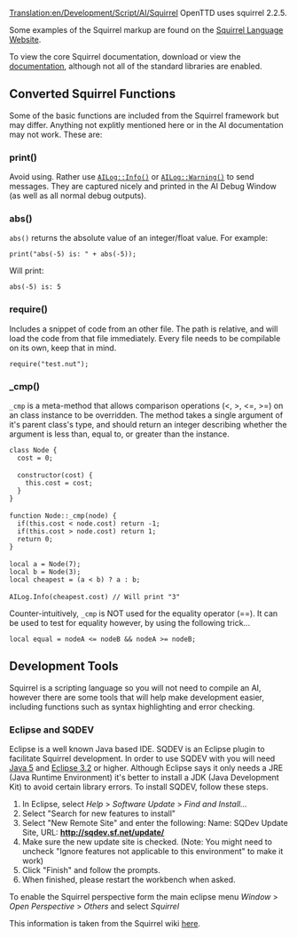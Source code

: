 [[Translation:en/Development/Script/AI/Squirrel]]
{{en/NoAI}}
OpenTTD uses squirrel 2.2.5.

Some examples of the Squirrel markup are found on the [http://squirrel-lang.org/ Squirrel Language Website].

To view the core Squirrel documentation, download or view the [http://www.squirrel-lang.org/doc/squirrel2.html documentation], although not all of the standard libraries are enabled.

== Converted Squirrel Functions ==

Some of the basic functions are included from the Squirrel framework but may differ. Anything not explitly mentioned here or in the AI documentation may not work. These are:

=== print() ===

Avoid using. Rather use <code>[http://devs.openttd.org/~noai/aidocs/classAILog.html AILog::Info()]</code> or <code>[http://devs.openttd.org/~noai/aidocs/classAILog.html AILog::Warning()]</code> to send messages. They are captured nicely and printed in the AI Debug Window (as well as all normal debug outputs).

=== abs() ===

<code>abs()</code> returns the absolute value of an integer/float value. For example:

 print("abs(-5) is: " + abs(-5));

Will print:

 abs(-5) is: 5

=== require() ===

Includes a snippet of code from an other file. The path is relative, and will load the code from that file immediately. Every file needs to be compilable on its own, keep that in mind.

 require("test.nut");

=== _cmp() ===

<code>_cmp</code> is a meta-method that allows comparison operations (<, >, <=, >=) on an class instance to be overridden. The method takes a single argument of it's parent class's type, and should return an integer describing whether the argument is less than, equal to, or greater than the instance.

 class Node {
   cost = 0;
 
   constructor(cost) {
     this.cost = cost;
   }
 }
 
 function Node::_cmp(node) {
   if(this.cost < node.cost) return -1;
   if(this.cost > node.cost) return 1;
   return 0;
 }
 
 local a = Node(7);
 local b = Node(3);
 local cheapest = (a < b) ? a : b;
 
 AILog.Info(cheapest.cost) // Will print "3"

Counter-intuitively, <code>_cmp</code> is NOT used for the equality operator (==). It can be used to test for equality however, by using the following trick...

 local equal = nodeA <= nodeB && nodeA >= nodeB;

== Development Tools ==

Squirrel is a scripting language so you will not need to compile an AI, however there are some tools that will help make development easier, including functions such as syntax highlighting and error checking.

=== Eclipse and SQDEV ===

Eclipse is a well known Java based IDE. SQDEV is an Eclipse plugin to facilitate Squirrel development. In order to use SQDEV with you will need [http://java.sun.com/javase/downloads/index.jsp Java 5] and [http://www.eclipse.org/ Eclipse 3.2] or higher. Although Eclipse says it only needs a JRE (Java Runtime Environment) it's better to install a JDK (Java Development Kit) to avoid certain library errors. To install SQDEV, follow these steps.

#In Eclipse, select ''Help'' > ''Software Update'' > ''Find and Install...'' 
#Select "Search for new features to install" 
#Select "New Remote Site" and enter the following: Name: SQDev Update Site, URL: '''http://sqdev.sf.net/update/''' 
#Make sure the new update site is checked. (Note: You might need to uncheck "Ignore features not applicable to this environment" to make it work) 
#Click "Finish" and follow the prompts. 
#When finished, please restart the workbench when asked. 

To enable the Squirrel perspective form the main eclipse menu ''Window'' > ''Open Perspective'' > ''Others'' and select ''Squirrel''

This information is taken from the Squirrel wiki [http://wiki.squirrel-lang.org/default.aspx/SquirrelWiki/SQDEV.html here].
